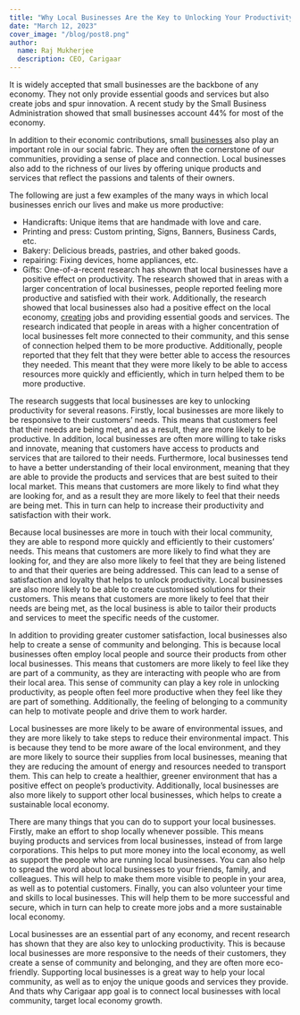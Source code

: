 ```yaml
---
title: "Why Local Businesses Are the Key to Unlocking Your Productivity: The Latest Research"
date: "March 12, 2023"
cover_image: "/blog/post8.png"
author:
  name: Raj Mukherjee
  description: CEO, Carigaar
---
```


It is widely accepted that small businesses are the backbone of any economy. They not only provide essential goods and services but also create jobs and spur innovation. A recent study by the Small Business Administration showed that small businesses account 44% for most of the economy.

In addition to their economic contributions, small [businesses](https://practice.do/customers/small-businesses?utm_term=small%20business&utm_campaign=New+Verticals&utm_source=adwords&utm_medium=ppc&hsa_acc=9339619464&hsa_cam=19693610337&hsa_grp=147024591795&hsa_ad=648919994105&hsa_src=g&hsa_tgt=kwd-17101451&hsa_kw=small%20business&hsa_mt=p&hsa_net=adwords&hsa_ver=3&gclid=Cj0KCQiA6rCgBhDVARIsAK1kGPLQqc5I76ATAD75CI7Rvz57JZfKGef9ZNQQFrzwZ8tXHOmDAtNnc3AaAhqDEALw_wcB) also play an important role in our social fabric. They are often the cornerstone of our communities, providing a sense of place and connection. Local businesses also add to the richness of our lives by offering unique products and services that reflect the passions and talents of their owners.

The following are just a few examples of the many ways in which local businesses enrich our lives and make us more productive:

- Handicrafts: Unique items that are handmade with love and care.
- Printing and press: Custom printing, Signs, Banners, Business Cards, etc.
- Bakery: Delicious breads, pastries, and other baked goods.
- repairing: Fixing devices, home appliances, etc.
- Gifts:
  One-of-a-recent research has shown that local businesses have a positive effect on productivity. The research showed that in areas with a larger concentration of local businesses, people reported feeling more productive and satisfied with their work. Additionally, the research showed that local businesses also had a positive effect on the local economy, [creating](https://carigaar.com/) jobs and providing essential goods and services. The research indicated that people in areas with a higher concentration of local businesses felt more connected to their community, and this sense of connection helped them to be more productive. Additionally, people reported that they felt that they were better able to access the resources they needed. This meant that they were more likely to be able to access resources more quickly and efficiently, which in turn helped them to be more productive.

The research suggests that local businesses are key to unlocking productivity for several reasons. Firstly, local businesses are more likely to be responsive to their customers’ needs. This means that customers feel that their needs are being met, and as a result, they are more likely to be productive. In addition, local businesses are often more willing to take risks and innovate, meaning that customers have access to products and services that are tailored to their needs. Furthermore, local businesses tend to have a better understanding of their local environment, meaning that they are able to provide the products and services that are best suited to their local market. This means that customers are more likely to find what they are looking for, and as a result they are more likely to feel that their needs are being met. This in turn can help to increase their productivity and satisfaction with their work.

Because local businesses are more in touch with their local community, they are able to respond more quickly and efficiently to their customers’ needs. This means that customers are more likely to find what they are looking for, and they are also more likely to feel that they are being listened to and that their queries are being addressed. This can lead to a sense of satisfaction and loyalty that helps to unlock productivity. Local businesses are also more likely to be able to create customised solutions for their customers. This means that customers are more likely to feel that their needs are being met, as the local business is able to tailor their products and services to meet the specific needs of the customer.

In addition to providing greater customer satisfaction, local businesses also help to create a sense of community and belonging. This is because local businesses often employ local people and source their products from other local businesses. This means that customers are more likely to feel like they are part of a community, as they are interacting with people who are from their local area. This sense of community can play a key role in unlocking productivity, as people often feel more productive when they feel like they are part of something. Additionally, the feeling of belonging to a community can help to motivate people and drive them to work harder.

Local businesses are more likely to be aware of environmental issues, and they are more likely to take steps to reduce their environmental impact. This is because they tend to be more aware of the local environment, and they are more likely to source their supplies from local businesses, meaning that they are reducing the amount of energy and resources needed to transport them. This can help to create a healthier, greener environment that has a positive effect on people’s productivity. Additionally, local businesses are also more likely to support other local businesses, which helps to create a sustainable local economy.

There are many things that you can do to support your local businesses. Firstly, make an effort to shop locally whenever possible. This means buying products and services from local businesses, instead of from large corporations. This helps to put more money into the local economy, as well as support the people who are running local businesses. You can also help to spread the word about local businesses to your friends, family, and colleagues. This will help to make them more visible to people in your area, as well as to potential customers. Finally, you can also volunteer your time and skills to local businesses. This will help them to be more successful and secure, which in turn can help to create more jobs and a more sustainable local economy.

Local businesses are an essential part of any economy, and recent research has shown that they are also key to unlocking productivity. This is because local businesses are more responsive to the needs of their customers, they create a sense of community and belonging, and they are often more eco-friendly. Supporting local businesses is a great way to help your local community, as well as to enjoy the unique goods and services they provide. And thats why Carigaar app goal is to connect local businesses with local community, target local economy growth.

